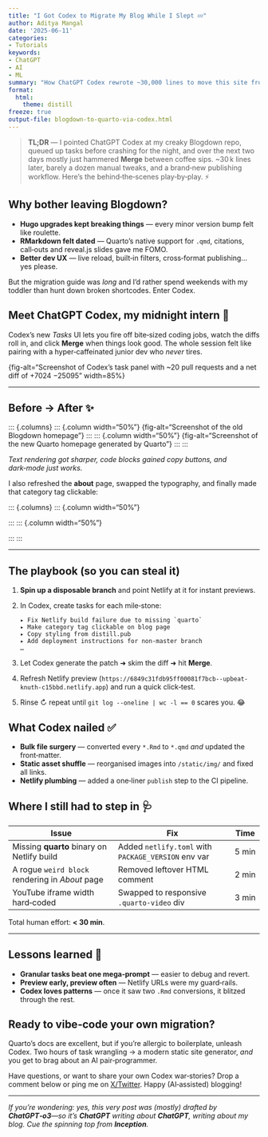 ```yaml
---
title: "I Got Codex to Migrate My Blog While I Slept 💤"
author: Aditya Mangal
date: '2025-06-11'
categories:
- Tutorials
keywords:
- ChatGPT
- AI
- ML
summary: "How ChatGPT Codex rewrote ~30,000 lines to move this site from Blogdown to Quarto with almost no babysitting."
format:
  html:
    theme: distill
freeze: true
output-file: blogdown-to-quarto-via-codex.html
---
```


> **TL;DR** — I pointed ChatGPT Codex at my creaky Blogdown repo, queued up tasks before crashing for the night, and over the next two days mostly just hammered **Merge** between coffee sips. \~30 k lines later, barely a dozen manual tweaks, and a brand‑new publishing workflow. Here’s the behind‑the‑scenes play‑by‑play. ⚡️

## Why bother leaving Blogdown?

* **Hugo upgrades kept breaking things** — every minor version bump felt like roulette.
* **RMarkdown felt dated** — Quarto’s native support for `.qmd`, citations, call‑outs and reveal.js slides gave me FOMO.
* **Better dev UX** — live reload, built‑in filters, cross‑format publishing… yes please.

But the migration guide was *long* and I’d rather spend weekends with my toddler than hunt down broken shortcodes. Enter Codex.

## Meet ChatGPT Codex, my midnight intern 🤖

Codex’s new *Tasks* UI lets you fire off bite‑sized coding jobs, watch the diffs roll in, and click **Merge** when things look good. The whole session felt like pairing with a hyper‑caffeinated junior dev who *never* tires.

{fig-alt="Screenshot of Codex’s task panel with \~20 pull requests and a net diff of +7024 −25095" width=85%}

---

## Before → After ✨

\::: {.columns}
\::: {.column width="50%"}
{fig-alt="Screenshot of the old Blogdown homepage"}
\:::
\::: {.column width="50%"}
{fig-alt="Screenshot of the new Quarto homepage generated by Quarto"}
\:::
\:::

*Text rendering got sharper, code blocks gained copy buttons, and dark‑mode just works.*

I also refreshed the **about** page, swapped the typography, and finally made that category tag clickable:

\::: {.columns}
\::: {.column width="50%"}

\:::
\::: {.column width="50%"}

\:::
\:::

---

## The playbook (so you can steal it)

1. **Spin up a disposable branch** and point Netlify at it for instant previews.
2. In Codex, create tasks for each mile‑stone:

   ```text
   ▸ Fix Netlify build failure due to missing `quarto`
   ▸ Make category tag clickable on blog page
   ▸ Copy styling from distill.pub
   ▸ Add deployment instructions for non‑master branch
   …
   ```
3. Let Codex generate the patch ➜ skim the diff ➜ hit **Merge**.
4. Refresh Netlify preview (`https://6849c31fdb95ff00081f7bcb--upbeat-knuth-c15bbd.netlify.app`) and run a quick click‑test.
5. Rinse ↻ repeat until `git log --oneline | wc -l == 0` scares you. 😂

## What Codex nailed ✅

* **Bulk file surgery** — converted every `*.Rmd` to `*.qmd` *and* updated the front‑matter.
* **Static asset shuffle** — reorganised images into `/static/img/` and fixed all links.
* **Netlify plumbing** — added a one‑liner `publish` step to the CI pipeline.

## Where I still had to step in 🩺

| Issue                                           | Fix                                                 | Time  |
| ----------------------------------------------- | --------------------------------------------------- | ----- |
| Missing **quarto** binary on Netlify build      | Added `netlify.toml` with `PACKAGE_VERSION` env var | 5 min |
| A rogue `weird block` rendering in *About* page | Removed leftover HTML comment                       | 2 min |
| YouTube iframe width hard‑coded                 | Swapped to responsive `.quarto-video` div           | 3 min |

Total human effort: **< 30 min**.

---

## Lessons learned 🧠

* **Granular tasks beat one mega‑prompt** — easier to debug and revert.
* **Preview early, preview often** — Netlify URLs were my guard‑rails.
* **Codex loves patterns** — once it saw two `.Rmd` conversions, it blitzed through the rest.

## Ready to vibe‑code your own migration?

Quarto’s docs are excellent, but if you’re allergic to boilerplate, unleash Codex. Two hours of task wrangling → a modern static site generator, *and* you get to brag about an AI pair‑programmer.

Have questions, or want to share your own Codex war‑stories? Drop a comment below or ping me on [X/Twitter](https://twitter.com/AdityaMangal10). Happy (AI‑assisted) blogging!

---

*If you're wondering: yes, this very post was (mostly) drafted by **ChatGPT‑o3**—so it’s **ChatGPT** writing about **ChatGPT**, writing about my blog. Cue the spinning top from **Inception**.*

